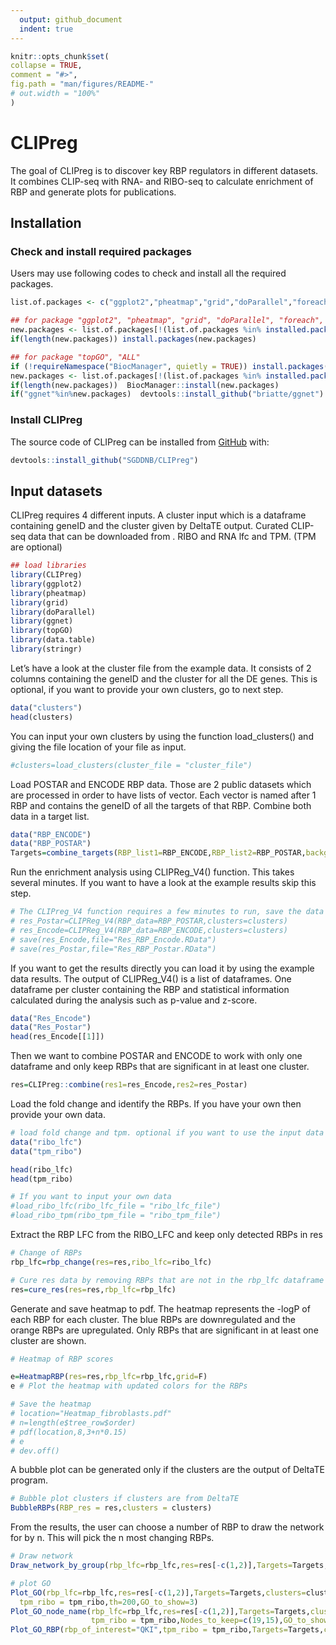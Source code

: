 ```yaml
---
  output: github_document
  indent: true
---
```


  <!-- README.md is generated from README.Rmd. Please edit that file -->

  ```r
knitr::opts_chunk$set(
  collapse = TRUE,
  comment = "#>",
  fig.path = "man/figures/README-"
  # out.width = "100%"
)
  ```
# CLIPreg

<!-- badges: start -->
  <!-- badges: end -->

  The goal of CLIPreg is to discover key RBP regulators in different datasets. It combines CLIP-seq with RNA- and RIBO-seq to calculate  enrichment of RBP and generate plots for publications.

## Installation

### Check and install required packages

Users may use following codes to check and install all the required packages.

``` r
list.of.packages <- c("ggplot2","pheatmap","grid","doParallel","foreach","data.table","fastmatch","GGally","ggnet","topGO","ALL","devtools")

## for package "ggplot2", "pheatmap", "grid", "doParallel", "foreach", "data.table", "fastmatch", "GGally"
new.packages <- list.of.packages[!(list.of.packages %in% installed.packages()[,"Package"])]
if(length(new.packages)) install.packages(new.packages)

## for package "topGO", "ALL"
if (!requireNamespace("BiocManager", quietly = TRUE)) install.packages("BiocManager")
new.packages <- list.of.packages[!(list.of.packages %in% installed.packages()[,"Package"])]
if(length(new.packages))  BiocManager::install(new.packages)
if("ggnet"%in%new.packages)  devtools::install_github("briatte/ggnet")
```

### Install CLIPreg

The source code of CLIPreg can be installed from [GitHub](https://github.com/) with:

  ``` r
devtools::install_github("SGDDNB/CLIPreg")
```


## Input datasets

CLIPreg requires 4 different inputs. A cluster input which is a dataframe containing geneID and the cluster given by DeltaTE output.
Curated CLIP-seq data that can be downloaded from . RIBO and RNA lfc and TPM. (TPM are optional)

```r
## load libraries
library(CLIPreg)
library(ggplot2)
library(pheatmap)
library(grid)
library(doParallel)
library(ggnet)
library(topGO)
library(data.table)
library(stringr)
```

Let's have a look at the cluster file from the example data. It consists of 2 columns containing the geneID and the cluster for all the DE genes. This is optional, if you want to provide your own clusters, go to next step.

```r
data("clusters")
head(clusters)
```

You can input your own clusters by using the function load_clusters() and giving the file location of your file as input.

```r
#clusters=load_clusters(cluster_file = "cluster_file")
```

Load POSTAR and ENCODE RBP data. Those are 2 public datasets which are processed in order to have lists of vector. Each vector is named after 1 RBP and contains the geneID of all the targets of that RBP. Combine both data in a target list. 

```r
data("RBP_ENCODE")
data("RBP_POSTAR")
Targets=combine_targets(RBP_list1=RBP_ENCODE,RBP_list2=RBP_POSTAR,background=clusters$geneID)
```

Run the enrichment analysis using CLIPReg_V4() function. This takes several minutes. If you want to have a look at the example results skip this step.

```r
# The CLIPreg_V4 function requires a few minutes to run, save the data after running it to be sure not to lose it
# res_Postar=CLIPReg_V4(RBP_data=RBP_POSTAR,clusters=clusters)
# res_Encode=CLIPReg_V4(RBP_data=RBP_ENCODE,clusters=clusters)
# save(res_Encode,file="Res_RBP_Encode.RData")
# save(res_Postar,file="Res_RBP_Postar.RData")
```

If you want to get the results directly you can load it by using the example data results. The output of CLIPReg_V4() is a list of dataframes. One dataframe per cluster containing the RBP and statistical information calculated during the analysis such as p-value and z-score.

```r
data("Res_Encode")
data("Res_Postar")
head(res_Encode[[1]])
```

Then we want to combine POSTAR and ENCODE to work with only one dataframe and only keep RBPs that are significant in at least one cluster.

```r

res=CLIPreg::combine(res1=res_Encode,res2=res_Postar)

```

Load the fold change and identify the RBPs. If you have your own then provide your own data.

```r
# load fold change and tpm. optional if you want to use the input data
data("ribo_lfc")
data("tpm_ribo")

head(ribo_lfc)
head(tpm_ribo)

# If you want to input your own data
#load_ribo_lfc(ribo_lfc_file = "ribo_lfc_file")
#load_ribo_tpm(ribo_tpm_file = "ribo_tpm_file")

```

Extract the RBP LFC from the RIBO_LFC and keep only detected RBPs in res

```r
# Change of RBPs
rbp_lfc=rbp_change(res=res,ribo_lfc=ribo_lfc)

# Cure res data by removing RBPs that are not in the rbp_lfc dataframe
res=cure_res(res=res,rbp_lfc=rbp_lfc)
```

Generate and save heatmap to pdf. The heatmap represents the -logP of each RBP for each cluster. The blue RBPs are downregulated and the orange RBPs are upregulated. Only RBPs that are significant in at least one cluster are shown.

```r
# Heatmap of RBP scores

e=HeatmapRBP(res=res,rbp_lfc=rbp_lfc,grid=F)
e # Plot the heatmap with updated colors for the RBPs

# Save the heatmap
# location="Heatmap_fibroblasts.pdf"
# n=length(e$tree_row$order)
# pdf(location,8,3+n*0.15)
# e
# dev.off()
```

A bubble plot can be generated only if the clusters are the output of DeltaTE program.

```r
# Bubble plot clusters if clusters are from DeltaTE
BubbleRBPs(RBP_res = res,clusters = clusters)
```

From the results, the user can choose a number of RBP to draw the network for by n. This will pick the n most changing RBPs.

```r
# Draw network
Draw_network_by_group(rbp_lfc=rbp_lfc,res=res[-c(1,2)],Targets=Targets,clusters=clusters,n=5)
```

```r
# plot GO
Plot_GO(rbp_lfc=rbp_lfc,res=res[-c(1,2)],Targets=Targets,clusters=clusters,n=5,
  tpm_ribo = tpm_ribo,th=200,GO_to_show=3)
Plot_GO_node_name(rbp_lfc=rbp_lfc,res=res[-c(1,2)],Targets=Targets,clusters=clusters,n=5,
                  tpm_ribo = tpm_ribo,Nodes_to_keep=c(19,15),GO_to_show=3)
Plot_GO_RBP(rbp_of_interest="QKI",tpm_ribo = tpm_ribo,Targets=Targets,clusters=clusters,GO_to_show=3)
```
